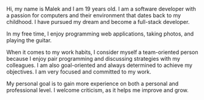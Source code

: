 Hi, my name is Malek and I am 19 years old.
I am a software developer with a passion for computers and their environment that dates back to my childhood.
I have pursued my dream and become a full-stack developer.

In my free time, I enjoy programming web applications, taking photos, and playing the guitar.

When it comes to my work habits, I consider myself a team-oriented person because I enjoy pair programming and discussing strategies with my colleagues.
I am also goal-oriented and always determined to achieve my objectives.
I am very focused and committed to my work.

My personal goal is to gain more experience on both a personal and professional level.
I welcome criticism, as it helps me improve and grow.
